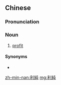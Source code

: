 ==Chinese==
{{zh-forms|s=利纯}}

===Pronunciation===
{{zh-pron
|mn=lī-sûn
|cat=n
}}

===Noun===
{{zh-noun}}

# [[profit]]

====Synonyms====
* {{zh-l|利潤}}

[[zh-min-nan:利純]]
[[mg:利純]]